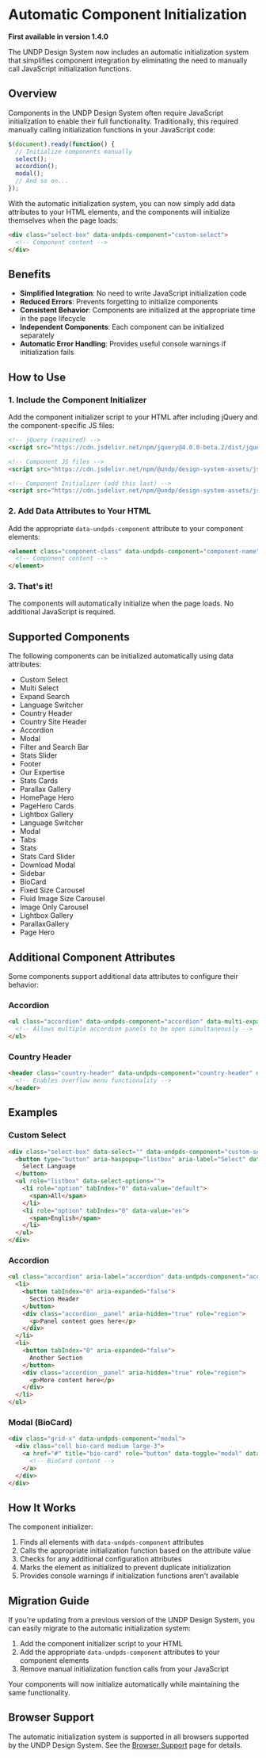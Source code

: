 
<Meta
  title="Getting started/Automatic Component Initialization"
/>

# Automatic Component Initialization

**First available in version 1.4.0**

The UNDP Design System now includes an automatic initialization system that simplifies component integration by eliminating the need to manually call JavaScript initialization functions.

## Overview

Components in the UNDP Design System often require JavaScript initialization to enable their full functionality. Traditionally, this required manually calling initialization functions in your JavaScript code:

```javascript
$(document).ready(function() {
  // Initialize components manually
  select();
  accordion();
  modal();
  // And so on...
});
```

With the automatic initialization system, you can now simply add data attributes to your HTML elements, and the components will initialize themselves when the page loads:

```html
<div class="select-box" data-undpds-component="custom-select">
  <!-- Component content -->
</div>
```

## Benefits

- **Simplified Integration**: No need to write JavaScript initialization code
- **Reduced Errors**: Prevents forgetting to initialize components
- **Consistent Behavior**: Components are initialized at the appropriate time in the page lifecycle
- **Independent Components**: Each component can be initialized separately
- **Automatic Error Handling**: Provides useful console warnings if initialization fails

## How to Use

### 1. Include the Component Initializer

Add the component initializer script to your HTML after including jQuery and the component-specific JS files:

```html
<!-- jQuery (required) -->
<script src="https://cdn.jsdelivr.net/npm/jquery@4.0.0-beta.2/dist/jquery.min.js"></script>

<!-- Component JS files -->
<script src="https://cdn.jsdelivr.net/npm/@undp/design-system-assets/js/component-name.min.js"></script>

<!-- Component Initializer (add this last) -->
<script src="https://cdn.jsdelivr.net/npm/@undp/design-system-assets/js/init.js" defer></script>
```

### 2. Add Data Attributes to Your HTML

Add the appropriate `data-undpds-component` attribute to your component elements:

```html
<element class="component-class" data-undpds-component="component-name">
  <!-- Component content -->
</element>
```

### 3. That's it!

The components will automatically initialize when the page loads. No additional JavaScript is required.

## Supported Components

The following components can be initialized automatically using data attributes:

- Custom Select
- Multi Select
- Expand Search
- Language Switcher
- Country Header
- Country Site Header
- Accordion
- Modal
- Filter and Search Bar
- Stats Slider
- Footer
- Our Expertise
- Stats Cards
- Parallax Gallery
- HomePage Hero
- PageHero Cards
- Lightbox Gallery
- Language Switcher
- Modal
- Tabs
- Stats
- Stats Card Slider
- Download Modal
- Sidebar
- BioCard
- Fixed Size Carousel
- Fluid Image Size Carousel
- Image Only Carousel
- Lightbox Gallery
- ParallaxGallery
- Page Hero

## Additional Component Attributes

Some components support additional data attributes to configure their behavior:

### Accordion

```html
<ul class="accordion" data-undpds-component="accordion" data-multi-expand="true">
  <!-- Allows multiple accordion panels to be open simultaneously -->
</ul>
```

### Country Header

```html
<header class="country-header" data-undpds-component="country-header" data-overflow="true">
  <!-- Enables overflow menu functionality -->
</header>
```

## Examples

### Custom Select

```html
<div class="select-box" data-select="" data-undpds-component="custom-select">
  <button type="button" aria-haspopup="listbox" aria-label="Select" data-select-open="">
    Select Language
  </button>
  <ul role="listbox" data-select-options="">
    <li role="option" tabIndex="0" data-value="default">
      <span>All</span>
    </li>
    <li role="option" tabIndex="0" data-value="en">
      <span>English</span>
    </li>
  </ul>
</div>
```

### Accordion

```html
<ul class="accordion" aria-label="accordion" data-undpds-component="accordion">
  <li>
    <button tabIndex="0" aria-expanded="false">
      Section Header
    </button>
    <div class="accordion__panel" aria-hidden="true" role="region">
      <p>Panel content goes here</p>
    </div>
  </li>
  <li>
    <button tabIndex="0" aria-expanded="false">
      Another Section
    </button>
    <div class="accordion__panel" aria-hidden="true" role="region">
      <p>More content here</p>
    </div>
  </li>
</ul>
```

### Modal (BioCard)

```html
<div class="grid-x" data-undpds-component="modal">
  <div class="cell bio-card medium large-3">
    <a href="#" title="bio-card" role="button" data-toggle="modal" data-target-modal="#bioCard">
      <!-- BioCard content -->
    </a>
  </div>
</div>
```

## How It Works

The component initializer:

1. Finds all elements with `data-undpds-component` attributes
2. Calls the appropriate initialization function based on the attribute value
3. Checks for any additional configuration attributes
4. Marks the element as initialized to prevent duplicate initialization
5. Provides console warnings if initialization functions aren't available

## Migration Guide

If you're updating from a previous version of the UNDP Design System, you can easily migrate to the automatic initialization system:

1. Add the component initializer script to your HTML
2. Add the appropriate `data-undpds-component` attributes to your component elements
3. Remove manual initialization function calls from your JavaScript

Your components will now initialize automatically while maintaining the same functionality.

## Browser Support

The automatic initialization system is supported in all browsers supported by the UNDP Design System. See the [Browser Support](?path=/docs/getting-started-browser-support--docs) page for details.
